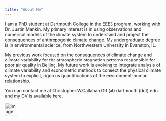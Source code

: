 ```yaml
---
title: "About Me"
---
```


I am a PhD student at Dartmouth College in the EEES program, working with Dr. Justin Mankin. My primary interest is in using observations and numerical models of the climate system to understand and project the consequences of anthropogenic climate change. My undergraduate degree is in environmental science, from Northwestern University in Evanston, IL.

My previous work focused on the consequences of climate change and climate variability for the atmospheric stagnation patterns responsible for poor air quality in Beijing. My future work is evolving to integrate analysis of climate variability and econometric methods to connect the physical climate system to explicit, rigorous quantifications of the environment-human relationship.

You can contact me at Christopher.W.Callahan.GR (at) dartmouth (dot) edu and my CV is available <a href="ccallahan45.github.io/pdfs/CV_Christopher_Callahan.pdf" target="_blank">here.</a>

<img src="pdfs/Callahan_Headshot.jpg" alt="image" class="inline" height="42" width="42"/>
